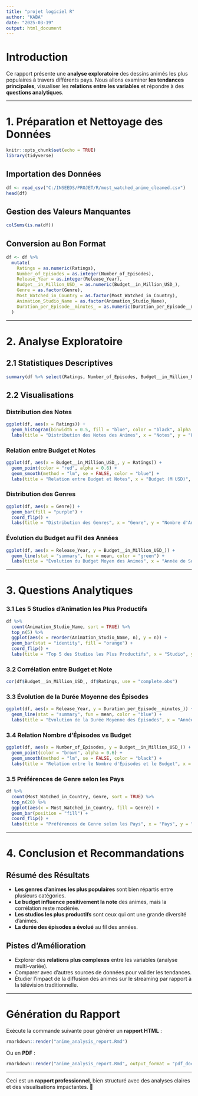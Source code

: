 ---
title: "projet logiciel R"
author: "KABA"
date: "2025-03-19"
output: html_document
---


# Introduction
Ce rapport présente une **analyse exploratoire** des dessins animés les plus populaires à travers différents pays. Nous allons examiner **les tendances principales**, visualiser les **relations entre les variables** et répondre à des **questions analytiques**.

---

# 1. Préparation et Nettoyage des Données

```{r setup, include=FALSE}
knitr::opts_chunk$set(echo = TRUE)
library(tidyverse)
```

## Importation des Données
```{r}
df <- read_csv("C:/INSEEDS/PROJET/R/most_watched_anime_cleaned.csv")
head(df)
```

## Gestion des Valeurs Manquantes
```{r}
colSums(is.na(df))
```

## Conversion au Bon Format
```{r}
df <- df %>%
  mutate(
    Ratings = as.numeric(Ratings),
    Number_of_Episodes = as.integer(Number_of_Episodes),
    Release_Year = as.integer(Release_Year),
    Budget__in_Million_USD_ = as.numeric(Budget__in_Million_USD_),
    Genre = as.factor(Genre),
    Most_Watched_in_Country = as.factor(Most_Watched_in_Country),
    Animation_Studio_Name = as.factor(Animation_Studio_Name),
    Duration_per_Episode__minutes_ = as.numeric(Duration_per_Episode__minutes_)
  )
```

---

# 2. Analyse Exploratoire

## 2.1 Statistiques Descriptives
```{r}
summary(df %>% select(Ratings, Number_of_Episodes, Budget__in_Million_USD_, Duration_per_Episode__minutes_))
```

## 2.2 Visualisations
### Distribution des Notes
```{r}
ggplot(df, aes(x = Ratings)) +
  geom_histogram(binwidth = 0.5, fill = "blue", color = "black", alpha = 0.7) +
  labs(title = "Distribution des Notes des Animes", x = "Notes", y = "Fréquence")
```

### Relation entre Budget et Notes
```{r}
ggplot(df, aes(x = Budget__in_Million_USD_, y = Ratings)) +
  geom_point(color = "red", alpha = 0.6) +
  geom_smooth(method = "lm", se = FALSE, color = "blue") +
  labs(title = "Relation entre Budget et Notes", x = "Budget (M USD)", y = "Note")
```

### Distribution des Genres
```{r}
ggplot(df, aes(x = Genre)) +
  geom_bar(fill = "purple") +
  coord_flip() +
  labs(title = "Distribution des Genres", x = "Genre", y = "Nombre d'Animes")
```

### Évolution du Budget au Fil des Années
```{r}
ggplot(df, aes(x = Release_Year, y = Budget__in_Million_USD_)) +
  geom_line(stat = "summary", fun = mean, color = "green") +
  labs(title = "Évolution du Budget Moyen des Animes", x = "Année de Sortie", y = "Budget Moyen (M USD)")
```

---

# 3. Questions Analytiques

### 3.1 Les 5 Studios d'Animation les Plus Productifs
```{r}
df %>%
  count(Animation_Studio_Name, sort = TRUE) %>%
  top_n(5) %>%
  ggplot(aes(x = reorder(Animation_Studio_Name, n), y = n)) +
  geom_bar(stat = "identity", fill = "orange") +
  coord_flip() +
  labs(title = "Top 5 des Studios les Plus Productifs", x = "Studio", y = "Nombre d'Animes Produits")
```

### 3.2 Corrélation entre Budget et Note
```{r}
cor(df$Budget__in_Million_USD_, df$Ratings, use = "complete.obs")
```

### 3.3 Évolution de la Durée Moyenne des Épisodes
```{r}
ggplot(df, aes(x = Release_Year, y = Duration_per_Episode__minutes_)) +
  geom_line(stat = "summary", fun = mean, color = "blue") +
  labs(title = "Évolution de la Durée Moyenne des Épisodes", x = "Année", y = "Durée Moyenne (min)")
```

### 3.4 Relation Nombre d'Épisodes vs Budget
```{r}
ggplot(df, aes(x = Number_of_Episodes, y = Budget__in_Million_USD_)) +
  geom_point(color = "brown", alpha = 0.6) +
  geom_smooth(method = "lm", se = FALSE, color = "black") +
  labs(title = "Relation entre le Nombre d'Épisodes et le Budget", x = "Nombre d'Épisodes", y = "Budget (M USD)")
```

### 3.5 Préférences de Genre selon les Pays
```{r}
df %>%
  count(Most_Watched_in_Country, Genre, sort = TRUE) %>%
  top_n(20) %>%
  ggplot(aes(x = Most_Watched_in_Country, fill = Genre)) +
  geom_bar(position = "fill") +
  coord_flip() +
  labs(title = "Préférences de Genre selon les Pays", x = "Pays", y = "Proportion", fill = "Genre")
```

---

# 4. Conclusion et Recommandations

## Résumé des Résultats
- **Les genres d'animes les plus populaires** sont bien répartis entre plusieurs catégories.
- **Le budget influence positivement la note** des animes, mais la corrélation reste modérée.
- **Les studios les plus productifs** sont ceux qui ont une grande diversité d'animes.
- **La durée des épisodes a évolué** au fil des années.

## Pistes d'Amélioration
- Explorer des **relations plus complexes** entre les variables (analyse multi-variée).
- Comparer avec d'autres sources de données pour valider les tendances.
- Étudier l'impact de la diffusion des animes sur le streaming par rapport à la télévision traditionnelle.

---

# Génération du Rapport
Exécute la commande suivante pour générer un **rapport HTML** :
```r
rmarkdown::render("anime_analysis_report.Rmd")
```
Ou en **PDF** :
```r
rmarkdown::render("anime_analysis_report.Rmd", output_format = "pdf_document")
```

---

Ceci est un **rapport professionnel**, bien structuré avec des analyses claires et des visualisations impactantes. 🚀
